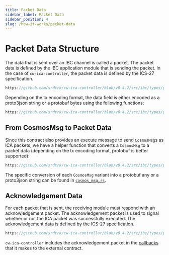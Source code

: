 ```yaml
---
title: Packet Data
sidebar_label: Packet Data
sidebar_position: 4
slug: /how-it-works/packet-data
---
```



# Packet Data Structure

<HighlightTag type="advanced"/><HighlightTag type="protocol"/>

The data that is sent over an IBC channel is called a packet. The packet data is defined by the IBC application module
that is sending the packet. In the case of `cw-ica-controller`, the packet data is defined by the ICS-27 specification.

```rust reference
https://github.com/srdtrk/cw-ica-controller/blob/v0.4.2/src/ibc/types/packet.rs#L18-L44
```

Depending on the tx encoding format, the data field is either encoded as a proto3json string or a protobuf bytes using
the following functions:

```rust reference
https://github.com/srdtrk/cw-ica-controller/blob/v0.4.2/src/ibc/types/packet.rs#L18-L44
```

## From CosmosMsg to Packet Data

Since this contract also provides an execute message to send `CosmosMsg`s as ICA packets, we have a helper function
that converts a `CosmosMsg` to a packet data (depending on the tx encoding format, protobuf is better supported):

```rust reference
https://github.com/srdtrk/cw-ica-controller/blob/v0.4.2/src/ibc/types/packet.rs#L98-L138
```

The specific conversion of each `CosmosMsg` variant into a protobuf any or a proto3json string can be found in
[`cosmos_msg.rs`](https://github.com/srdtrk/cw-ica-controller/blob/v0.4.2/src/types/cosmos_msg.rs).

## Acknowledgement Data

For each packet that is sent, the receiving module must respond with an acknowledgement packet. The acknowledgement
packet is used to signal whether or not the ICA packet was successfully executed. The acknowledgement data is defined by the ICS-27 specification.

```rust reference
https://github.com/srdtrk/cw-ica-controller/blob/v0.4.2/src/ibc/types/packet.rs#L169-L178
```

`cw-ica-controller` includes the acknowledgement packet in the [callbacks](../contract-api/04-callbacks.mdx) that
it makes to the external contract.
